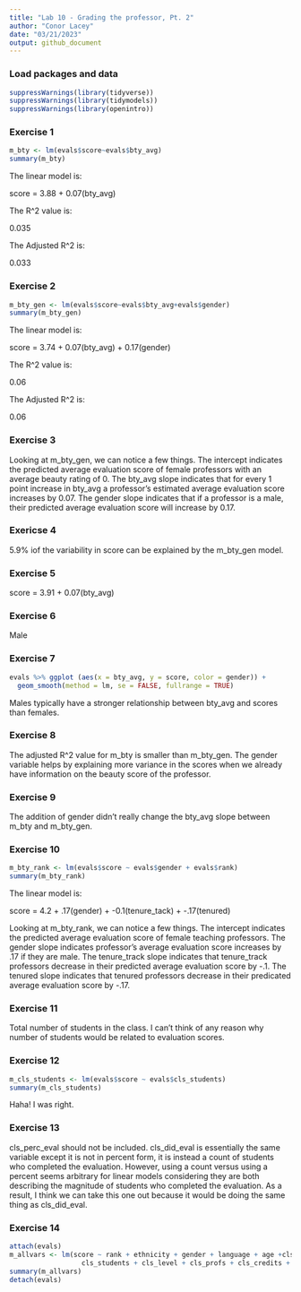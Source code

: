 ```yaml
---
title: "Lab 10 - Grading the professor, Pt. 2"
author: "Conor Lacey"
date: "03/21/2023"
output: github_document
---
```


### Load packages and data

```r
suppressWarnings(library(tidyverse))
suppressWarnings(library(tidymodels))
suppressWarnings(library(openintro))
```

### Exercise 1

```r
m_bty <- lm(evals$score~evals$bty_avg)
summary(m_bty)
```

The linear model is: 

score = 3.88 + 0.07(bty_avg)

The R^2 value is: 

0.035

The Adjusted R^2 is: 

0.033

### Exercise 2

```r
m_bty_gen <- lm(evals$score~evals$bty_avg+evals$gender)
summary(m_bty_gen)
```

The linear model is: 

score = 3.74 + 0.07(bty_avg) + 0.17(gender)

The R^2 value is: 

0.06

The Adjusted R^2 is: 

0.06

### Exercise 3

Looking at m_bty_gen, we can notice a few things. The intercept indicates the predicted average evaluation score of female professors with an average beauty rating of 0. The bty_avg slope indicates that for every 1 point increase in bty_avg a professor's estimated average evaluation score increases by 0.07. The gender slope indicates that if a professor is a male, their predicted average evaluation score will increase by 0.17. 


### Exericse 4

5.9% iof the variability in score can be explained by the m_bty_gen model.

### Exercise 5

score = 3.91 + 0.07(bty_avg)

### Exercise 6

Male

### Exercise 7

```r
evals %>% ggplot (aes(x = bty_avg, y = score, color = gender)) + 
  geom_smooth(method = lm, se = FALSE, fullrange = TRUE)
```


Males typically have a stronger relationship between bty_avg and scores than females.

### Exercise 8 

The adjusted R^2 value for m_bty is smaller than m_bty_gen. The gender variable helps by explaining more variance in the scores when we already have information on the beauty score of the professor. 

### Exercise 9

The addition of gender didn't really change the bty_avg slope between m_bty and m_bty_gen.

### Exercise 10

```r
m_bty_rank <- lm(evals$score ~ evals$gender + evals$rank)
summary(m_bty_rank)
```

The linear model is: 

score = 4.2 + .17(gender) + -0.1(tenure_tack) + -.17(tenured)

Looking at m_bty_rank, we can notice a few things. The intercept indicates the predicted average evaluation score of female teaching professors. The gender slope indicates professor's average evaluation score increases by .17 if they are male. The tenure_track slope indicates that tenure_track professors decrease in their predicted average evaluation score by -.1. The tenured slope indicates that tenured professors decrease in their predicated average evaluation score by -.17.

### Exercise 11

Total number of students in the class. I can't think of any reason why number of students would be related to evaluation scores.

### Exercise 12

```r
m_cls_students <- lm(evals$score ~ evals$cls_students)
summary(m_cls_students)
```

Haha! I was right. 

### Exercise 13 

cls_perc_eval should not be included. cls_did_eval is essentially the same variable except it is not in percent form, it is instead a count of students who completed the evaluation. However, using a count versus using a percent seems arbitrary for linear models considering they are both describing the magnitude of students who completed the evaluation. As a result, I think we can take this one out because it would be doing the same thing as cls_did_eval.

### Exercise 14

```r
attach(evals)
m_allvars <- lm(score ~ rank + ethnicity + gender + language + age +cls_did_eval +
                  cls_students + cls_level + cls_profs + cls_credits + bty_avg) 
summary(m_allvars)
detach(evals)
```


